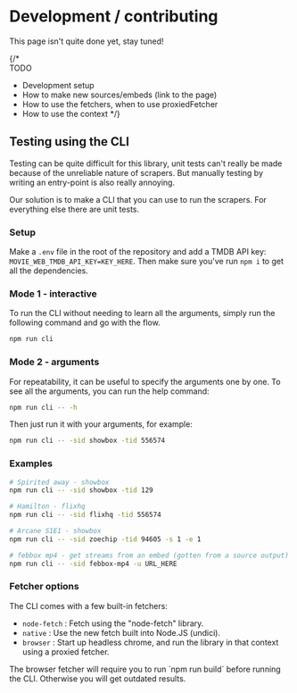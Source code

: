 # Development / contributing

<Warning>
This page isn't quite done yet, stay tuned!
</Warning>

{/*  
TODO
- Development setup
- How to make new sources/embeds (link to the page)
- How to use the fetchers, when to use proxiedFetcher
- How to use the context
*/}

## Testing using the CLI

Testing can be quite difficult for this library, unit tests can't really be made because of the unreliable nature of scrapers.
But manually testing by writing an entry-point is also really annoying.

Our solution is to make a CLI that you can use to run the scrapers. For everything else there are unit tests.

### Setup
Make a `.env` file in the root of the repository and add a TMDB API key: `MOVIE_WEB_TMDB_API_KEY=KEY_HERE`.
Then make sure you've run `npm i` to get all the dependencies.

### Mode 1 - interactive

To run the CLI without needing to learn all the arguments, simply run the following command and go with the flow.

```sh npm2yarn
npm run cli
```

### Mode 2 - arguments

For repeatability, it can be useful to specify the arguments one by one.
To see all the arguments, you can run the help command:
```sh 
npm run cli -- -h
```

Then just run it with your arguments, for example:
```sh 
npm run cli -- -sid showbox -tid 556574
```

### Examples

```sh 
# Spirited away - showbox
npm run cli -- -sid showbox -tid 129

# Hamilton - flixhq
npm run cli -- -sid flixhq -tid 556574

# Arcane S1E1 - showbox
npm run cli -- -sid zoechip -tid 94605 -s 1 -e 1

# febbox mp4 - get streams from an embed (gotten from a source output)
npm run cli -- -sid febbox-mp4 -u URL_HERE
```

### Fetcher options

The CLI comes with a few built-in fetchers:
 - `node-fetch` : Fetch using the "node-fetch" library.
 - `native` : Use the new fetch built into Node.JS (undici).
 - `browser` : Start up headless chrome, and run the library in that context using a proxied fetcher.

<Warning>
The browser fetcher will require you to run `npm run build` before running the CLI. Otherwise you will get outdated results.
</Warning>
